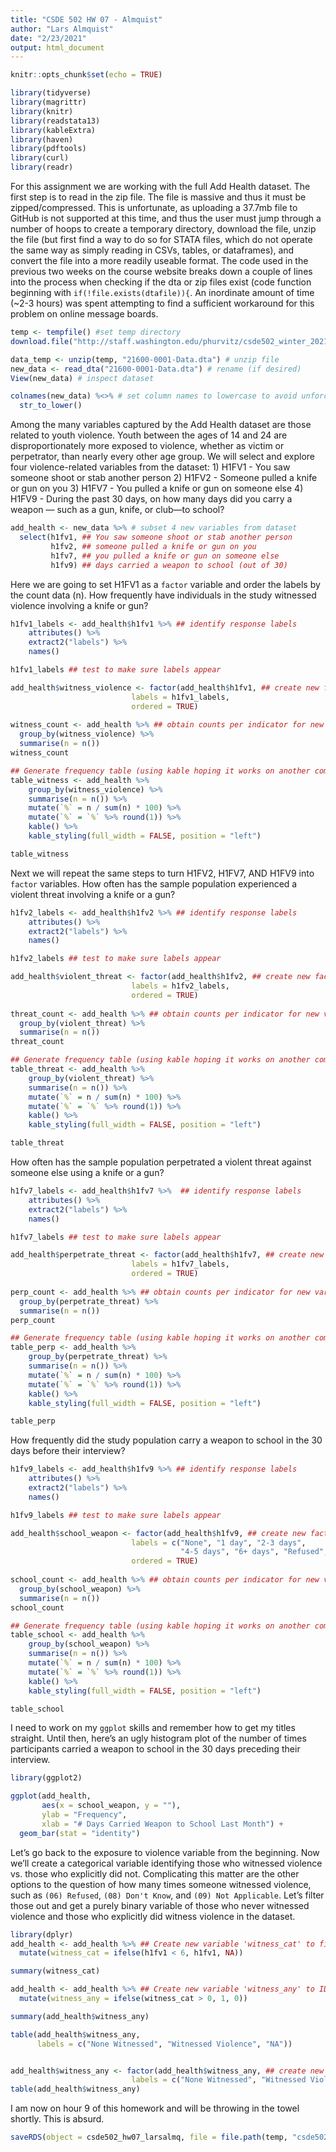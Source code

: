 ```yaml
---
title: "CSDE 502 HW 07 - Almquist"
author: "Lars Almquist"
date: "2/23/2021"
output: html_document
---
```


```r
knitr::opts_chunk$set(echo = TRUE)
```

```r
library(tidyverse)
library(magrittr)
library(knitr)
library(readstata13)
library(kableExtra)
library(haven)
library(pdftools)
library(curl)
library(readr)
```
For this assignment we are working with the full Add Health dataset. The first step is to read in the zip file. The file is massive and thus it must be zipped/compressed. This is unfortunate, as uploading a 37.7mb file to GitHub is not supported at this time, and thus the user must jump through a number of hoops to create a temporary directory, download the file, unzip the file (but first find a way to do so for STATA files, which do not operate the same way as simply reading in CSVs, tables, or dataframes), and convert the file into a more readily useable format. The code used in the previous two weeks on the course website breaks down a couple of lines into the process when checking if the dta or zip files exist (code function beginning with `if(!file.exists(dtafile)){`. An inordinate amount of time (~2-3 hours) was spent attempting to find a sufficient workaround for this problem on online message boards.

```r
temp <- tempfile() #set temp directory
download.file("http://staff.washington.edu/phurvitz/csde502_winter_2021/data/21600-0001-Data.dta.zip",temp)

data_temp <- unzip(temp, "21600-0001-Data.dta") # unzip file
new_data <- read_dta("21600-0001-Data.dta") # rename (if desired)
View(new_data) # inspect dataset

colnames(new_data) %<>% # set column names to lowercase to avoid unforced typing errors
  str_to_lower()
```

Among the many variables captured by the Add Health dataset are those related to youth violence. Youth between the ages of 14 and 24 are disproportionately more exposed to violence, whether as victim or perpetrator, than nearly every other age group. We will select and explore four violence-related variables from the dataset: 
1) H1FV1 - You saw someone shoot or stab another person
2) H1FV2 - Someone pulled a knife or gun on you
3) H1FV7 - You pulled a knife or gun on someone else
4) H1FV9 - During the past 30 days, on how many days did you carry a weapon — such as a gun, knife, or         club—to school?
```r
add_health <- new_data %>% # subset 4 new variables from dataset
  select(h1fv1, ## You saw someone shoot or stab another person
         h1fv2, ## someone pulled a knife or gun on you
         h1fv7, ## you pulled a knife or gun on someone else
         h1fv9) ## days carried a weapon to school (out of 30)
```
Here we are going to set H1FV1 as a `factor` variable and order the labels by the count data (n). How frequently have individuals in the study witnessed violence involving a knife or gun?
```r
h1fv1_labels <- add_health$h1fv1 %>% ## identify response labels
    attributes() %>% 
    extract2("labels") %>% 
    names()

h1fv1_labels ## test to make sure labels appear

add_health$witness_violence <- factor(add_health$h1fv1, ## create new factor variable
                           labels = h1fv1_labels,
                           ordered = TRUE)
 
witness_count <- add_health %>% ## obtain counts per indicator for new variable
  group_by(witness_violence) %>% 
  summarise(n = n())
witness_count

## Generate frequency table (using kable hoping it works on another computer)
table_witness <- add_health %>% 
    group_by(witness_violence) %>% 
    summarise(n = n()) %>% 
    mutate(`%` = n / sum(n) * 100) %>% 
    mutate(`%` = `%` %>% round(1)) %>% 
    kable() %>% 
    kable_styling(full_width = FALSE, position = "left")

table_witness
```

Next we will repeat the same steps to turn H1FV2, H1FV7, AND H1FV9 into `factor` variables. 
How often has the sample population experienced a violent threat involving a knife or a gun?
```r
h1fv2_labels <- add_health$h1fv2 %>% ## identify response labels
    attributes() %>% 
    extract2("labels") %>% 
    names()

h1fv2_labels ## test to make sure labels appear

add_health$violent_threat <- factor(add_health$h1fv2, ## create new factor variable
                           labels = h1fv2_labels,
                           ordered = TRUE)
 
threat_count <- add_health %>% ## obtain counts per indicator for new variable
  group_by(violent_threat) %>% 
  summarise(n = n())
threat_count

## Generate frequency table (using kable hoping it works on another computer)
table_threat <- add_health %>% 
    group_by(violent_threat) %>% 
    summarise(n = n()) %>% 
    mutate(`%` = n / sum(n) * 100) %>% 
    mutate(`%` = `%` %>% round(1)) %>% 
    kable() %>% 
    kable_styling(full_width = FALSE, position = "left")

table_threat
```

How often has the sample population perpetrated a violent threat against someone else using a knife or a gun?
```r
h1fv7_labels <- add_health$h1fv7 %>%  ## identify response labels
    attributes() %>% 
    extract2("labels") %>% 
    names()

h1fv7_labels ## test to make sure labels appear

add_health$perpetrate_threat <- factor(add_health$h1fv7, ## create new factor variable
                           labels = h1fv7_labels,
                           ordered = TRUE)
 
perp_count <- add_health %>% ## obtain counts per indicator for new variable
  group_by(perpetrate_threat) %>% 
  summarise(n = n())
perp_count

## Generate frequency table (using kable hoping it works on another computer)
table_perp <- add_health %>% 
    group_by(perpetrate_threat) %>% 
    summarise(n = n()) %>% 
    mutate(`%` = n / sum(n) * 100) %>% 
    mutate(`%` = `%` %>% round(1)) %>% 
    kable() %>% 
    kable_styling(full_width = FALSE, position = "left")

table_perp
```

How frequently did the study population carry a weapon to school in the 30 days before their interview?
```r
h1fv9_labels <- add_health$h1fv9 %>% ## identify response labels
    attributes() %>% 
    extract2("labels") %>% 
    names()

h1fv9_labels ## test to make sure labels appear

add_health$school_weapon <- factor(add_health$h1fv9, ## create new factor variable
                           labels = c("None", "1 day", "2-3 days", 
                                      "4-5 days", "6+ days", "Refused", "Don't know", "N/A"),
                           ordered = TRUE)
 
school_count <- add_health %>% ## obtain counts per indicator for new variable
  group_by(school_weapon) %>% 
  summarise(n = n())
school_count

## Generate frequency table (using kable hoping it works on another computer)
table_school <- add_health %>% 
    group_by(school_weapon) %>% 
    summarise(n = n()) %>% 
    mutate(`%` = n / sum(n) * 100) %>% 
    mutate(`%` = `%` %>% round(1)) %>% 
    kable() %>% 
    kable_styling(full_width = FALSE, position = "left")

table_school
```

I need to work on my `ggplot` skills and remember how to get my titles straight. Until then, here's an ugly histogram plot of the number of times participants carried a weapon to school in the 30 days preceding their interview. 
```r
library(ggplot2)

ggplot(add_health,
       aes(x = school_weapon, y = ""), 
       ylab = "Frequency",
       xlab = "# Days Carried Weapon to School Last Month") +
  geom_bar(stat = "identity")
```

Let's go back to the exposure to violence variable from the beginning. Now we'll create a categorical variable identifying those who witnessed violence vs. those who explicitly did not. Complicating this matter are the other options to the question of how many times someone witnessed violence, such as `(06) Refused`, `(08) Don't Know`, and `(09) Not Applicable`. Let's filter those out and get a purely binary variable of those who never witnessed violence and those who explicitly did witness violence in the dataset.

```r
library(dplyr)
add_health <- add_health %>% ## Create new variable 'witness_cat' to filter out non-specific answers
  mutate(witness_cat = ifelse(h1fv1 < 6, h1fv1, NA))

summary(witness_cat)

add_health <- add_health %>% ## Create new variable 'witness_any' to ID witness vs. no witness of violence
  mutate(witness_any = ifelse(witness_cat > 0, 1, 0))

summary(add_health$witness_any)

table(add_health$witness_any,
      labels = c("None Witnessed", "Witnessed Violence", "NA"))


add_health$witness_any <- factor(add_health$witness_any, ## create new factor variable
                           labels = c("None Witnessed", "Witnessed Violence"))
table(add_health$witness_any)  

```
I am now on hour 9 of this homework and will be throwing in the towel shortly. This is absurd.
```r
saveRDS(object = csde502_hw07_larsalmq, file = file.path(temp, "csde502_hw07_larsalmq.RDS"))
```

